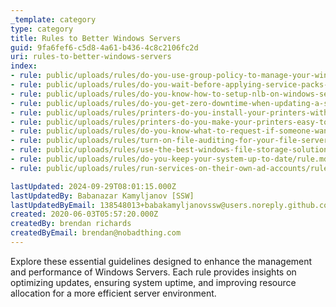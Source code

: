 ```yaml
---
_template: category
type: category
title: Rules to Better Windows Servers
guid: 9fa6fef6-c5d8-4a61-b436-4c8c2106fc2d
uri: rules-to-better-windows-servers
index:
- rule: public/uploads/rules/do-you-use-group-policy-to-manage-your-windows-update-policy/rule.mdx
- rule: public/uploads/rules/do-you-wait-before-applying-service-packs-or-upgrades/rule.mdx
- rule: public/uploads/rules/do-you-know-how-to-setup-nlb-on-windows-server-2008-r2-aka-network-load-balancing/rule.mdx
- rule: public/uploads/rules/do-you-get-zero-downtime-when-updating-a-server/rule.mdx
- rule: public/uploads/rules/printers-do-you-install-your-printers-with-group-policy/rule.mdx
- rule: public/uploads/rules/printers-do-you-make-your-printers-easy-to-find/rule.mdx
- rule: public/uploads/rules/do-you-know-what-to-request-if-someone-wants-a-more-ram-and-processors-on-a-vm-or-a-pc/rule.mdx
- rule: public/uploads/rules/turn-on-file-auditing-for-your-file-server/rule.mdx
- rule: public/uploads/rules/use-the-best-windows-file-storage-solution/rule.mdx
- rule: public/uploads/rules/do-you-keep-your-system-up-to-date/rule.mdx
- rule: public/uploads/rules/run-services-on-their-own-ad-accounts/rule.mdx

lastUpdated: 2024-09-29T08:01:15.000Z
lastUpdatedBy: Babanazar Kamyljanov [SSW]
lastUpdatedByEmail: 138548013+babakamyljanovssw@users.noreply.github.com
created: 2020-06-03T05:57:20.000Z
createdBy: brendan richards
createdByEmail: brendan@nobadthing.com
---
```


Explore these essential guidelines designed to enhance the management and performance of Windows Servers. Each rule provides insights on optimizing updates, ensuring system uptime, and improving resource allocation for a more efficient server environment.
